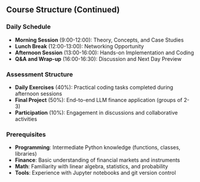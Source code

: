 ## Course Structure (Continued)

### Daily Schedule
- **Morning Session** (9:00-12:00): Theory, Concepts, and Case Studies
- **Lunch Break** (12:00-13:00): Networking Opportunity
- **Afternoon Session** (13:00-16:00): Hands-on Implementation and Coding
- **Q&A and Wrap-up** (16:00-16:30): Discussion and Next Day Preview

### Assessment Structure
- **Daily Exercises** (40%): Practical coding tasks completed during afternoon sessions
- **Final Project** (50%): End-to-end LLM finance application (groups of 2-3)
- **Participation** (10%): Engagement in discussions and collaborative activities

### Prerequisites
- **Programming**: Intermediate Python knowledge (functions, classes, libraries)
- **Finance**: Basic understanding of financial markets and instruments
- **Math**: Familiarity with linear algebra, statistics, and probability
- **Tools**: Experience with Jupyter notebooks and git version control
